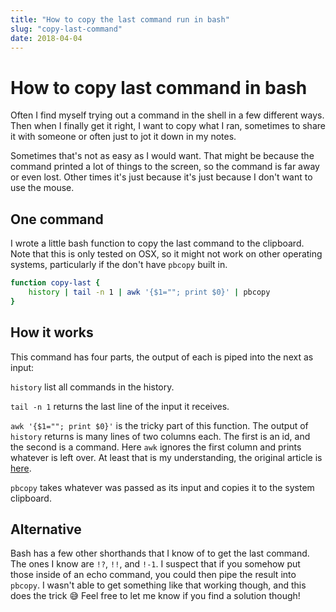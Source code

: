 ```yaml
---
title: "How to copy the last command run in bash"
slug: "copy-last-command"
date: 2018-04-04
---
```

# How to copy last command in bash

Often I find myself trying out a command in the shell in a few different ways.
Then when I finally get it right, I want to copy what I ran, sometimes to share
it with someone or often just to jot it down in my notes.

Sometimes that's not as easy as I would want. That might be because the command
printed a lot of things to the screen, so the command is far away or even lost.
Other times it's just because it's just because I don't want to use the mouse.

## One command

I wrote a little bash function to copy the last command to the clipboard. Note
that this is only tested on OSX, so it might not work on other operating
systems, particularly if the don't have `pbcopy` built in.

```bash
function copy-last {
    history | tail -n 1 | awk '{$1=""; print $0}' | pbcopy
}
```

## How it works

This command has four parts, the output of each is piped into the next as input:

`history` list all commands in the history.

`tail -n 1` returns the last line of the input it receives.

`awk '{$1=""; print $0}'` is the tricky part of this function. The output of `history` returns
is many lines of two columns each. The first is an id, and the second is a
command. Here `awk` ignores the first column and prints whatever is left over.
At least that is my understanding, the original article is
[here](http://onetipperday.sterding.com/2012/02/print-all-columns-except-last-one.html).

`pbcopy` takes whatever was passed as its input and copies it to the system
clipboard.

## Alternative

Bash has a few other shorthands that I know of to get the last command. The ones
I know are `!?`, `!!`, and `!-1`. I suspect that if you somehow put those inside
of an echo command, you could then pipe the result into `pbcopy`. I wasn't able
to get something like that working though, and this does the trick 😅 Feel free
to let me know if you find a solution though!
